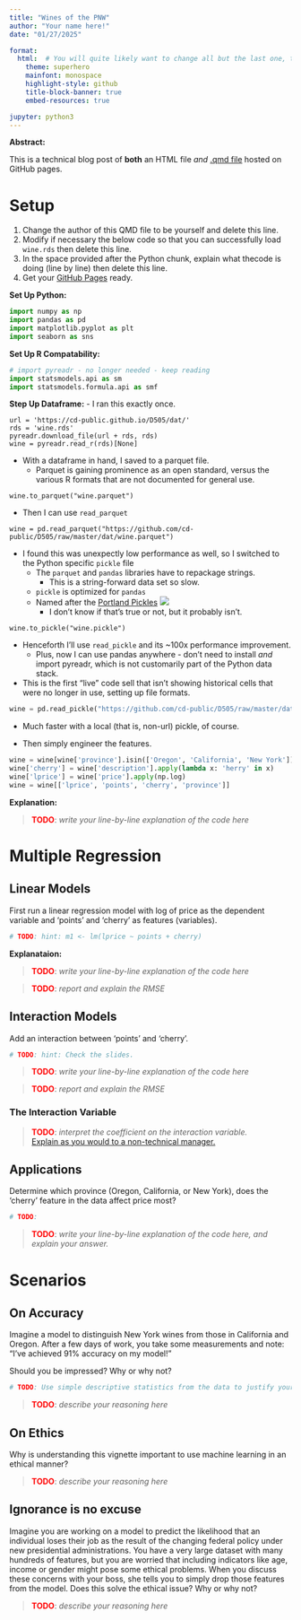 ```yaml
---
title: "Wines of the PNW"
author: "Your name here!"
date: "01/27/2025"

format: 
  html:  # You will quite likely want to change all but the last one, to taste
    theme: superhero  
    mainfont: monospace
    highlight-style: github
    title-block-banner: true
    embed-resources: true

jupyter: python3
---
```


**Abstract:**

This is a technical blog post of **both** an HTML file *and* [.qmd file](src/wine_of_pnw_py.qmd) hosted on GitHub pages.

# Setup

1.  Change the author of this QMD file to be yourself and delete this line.
2.  Modify if necessary the below code so that you can successfully load `wine.rds` then delete this line.
3.  In the space provided after the Python chunk, explain what thecode is doing (line by line) then delete this line.
4.  Get your [GitHub Pages](https://docs.github.com/en/pages/quickstart) ready.

**Set Up Python:**
```python
import numpy as np
import pandas as pd
import matplotlib.pyplot as plt
import seaborn as sns
```

**Set Up R Compatability:**
```python
# import pyreadr - no longer needed - keep reading
import statsmodels.api as sm
import statsmodels.formula.api as smf
```

**Step Up Dataframe:**
- I ran this exactly once.
```.python
url = 'https://cd-public.github.io/D505/dat/'
rds = 'wine.rds'
pyreadr.download_file(url + rds, rds) 
wine = pyreadr.read_r(rds)[None]
```
- With a dataframe in hand, I saved to a parquet file.
  - Parquet is gaining prominence as an open standard, versus the various R formats that are not documented for general use.

```.python
wine.to_parquet("wine.parquet")
```
- Then I can use `read_parquet`
```.python
wine = pd.read_parquet("https://github.com/cd-public/D505/raw/master/dat/wine.parquet")
```
- I found this was unexpectly low performance as well, so I switched to the Python specific `pickle` file
  - The `parquet` and `pandas` libraries have to repackage strings.
    - This is a string-forward data set so slow.
  - `pickle` is optimized for `pandas`
  - Named after the [Portland Pickles](https://www.portlandpicklesbaseball.com/)
![](https://upload.wikimedia.org/wikipedia/en/c/c0/Portland_Pickles_Logo_2023.png)
    - I don't know if that's true or not, but it probably isn't.

```.python
wine.to_pickle("wine.pickle")
```
- Henceforth I'll use `read_pickle` and its ~100x performance improvement.
  - Plus, now I can use pandas anywhere - don't need to install *and* import pyreadr, which is not customarily part of the Python data stack.
- This is the first "live" code sell that isn't showing historical cells that were no longer in use, setting up file formats.
```python
wine = pd.read_pickle("https://github.com/cd-public/D505/raw/master/dat/wine.pickle")
```
- Much faster with a local (that is, non-url) pickle, of course.

- Then simply engineer the features.
```python
wine = wine[wine['province'].isin(['Oregon', 'California', 'New York'])]
wine['cherry'] = wine['description'].apply(lambda x: 'herry' in x)
wine['lprice'] = wine['price'].apply(np.log)
wine = wine[['lprice', 'points', 'cherry', 'province']]
```

**Explanation:**

> <span style="color:red;font-weight:bold">TODO</span>: *write your line-by-line explanation of the code here*

# Multiple Regression

## Linear Models

First run a linear regression model with log of price as the dependent variable and 'points' and 'cherry' as features (variables).

```r
# TODO: hint: m1 <- lm(lprice ~ points + cherry)
```

**Explanataion:**

> <span style="color:red;font-weight:bold">TODO</span>: *write your line-by-line explanation of the code here*

> <span style="color:red;font-weight:bold">TODO</span>: *report and explain the RMSE*

## Interaction Models

Add an interaction between 'points' and 'cherry'. 

```r
# TODO: hint: Check the slides.
```

> <span style="color:red;font-weight:bold">TODO</span>: *write your line-by-line explanation of the code here*

> <span style="color:red;font-weight:bold">TODO</span>: *report and explain the RMSE*

### The Interaction Variable

> <span style="color:red;font-weight:bold">TODO</span>: *interpret the coefficient on the interaction variable.* <br>[Explain as you would to a non-technical manager.](https://youtube.com/clip/UgkxY7ohjoimIef6zpPLjgQHqJcJHeZptuVm?feature=shared)

## Applications

Determine which province (Oregon, California, or New York), does the 'cherry' feature in the data affect price most?

```r
# TODO: 
```

> <span style="color:red;font-weight:bold">TODO</span>: *write your line-by-line explanation of the code here, and explain your answer.*

# Scenarios

## On Accuracy

Imagine a model to distinguish New York wines from those in California and Oregon. After a few days of work, you take some measurements and note: "I've achieved 91% accuracy on my model!" 

Should you be impressed? Why or why not?

```r
# TODO: Use simple descriptive statistics from the data to justify your answer.
```

> <span style="color:red;font-weight:bold">TODO</span>: *describe your reasoning here*

## On Ethics

Why is understanding this vignette important to use machine learning in an ethical manner?

> <span style="color:red;font-weight:bold">TODO</span>: *describe your reasoning here*

## Ignorance is no excuse
Imagine you are working on a model to predict the likelihood that an individual loses their job as the result of the changing federal policy under new presidential administrations. You have a very large dataset with many hundreds of features, but you are worried that including indicators like age, income or gender might pose some ethical problems. When you discuss these concerns with your boss, she tells you to simply drop those features from the model. Does this solve the ethical issue? Why or why not?

> <span style="color:red;font-weight:bold">TODO</span>: *describe your reasoning here*
